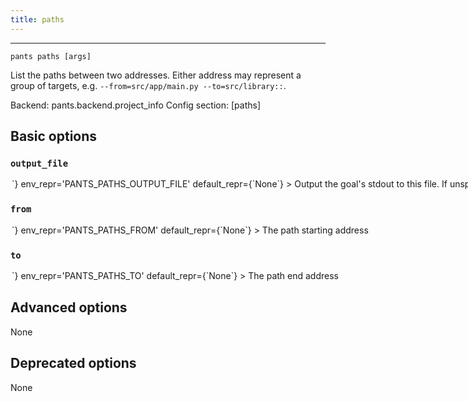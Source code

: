 ```yaml
---
title: paths
---
```



---

```
pants paths [args]
```

List the paths between two addresses. Either address may represent a group of targets, e.g. `--from=src/app/main.py --to=src/library::`.

Backend: <span className="color--primary">pants.backend.project_info</span>
Config section: <span className="color--primary">[paths]</span>

<span className={styles.options}>

## Basic options


### `output_file`

<Option
  cli_repr={`--paths-output-file=<path>`}
  env_repr='PANTS_PATHS_OUTPUT_FILE'
  default_repr={`None`}
>

Output the goal&#x27;s stdout to this file. If unspecified, outputs to stdout.

</Option>

### `from`

<Option
  cli_repr={`--paths-from=<str>`}
  env_repr='PANTS_PATHS_FROM'
  default_repr={`None`}
>

The path starting address

</Option>

### `to`

<Option
  cli_repr={`--paths-to=<str>`}
  env_repr='PANTS_PATHS_TO'
  default_repr={`None`}
>

The path end address

</Option>

## Advanced options

None

## Deprecated options

None


</span>